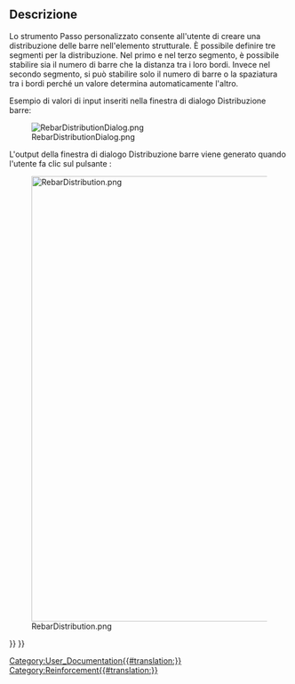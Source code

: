 <languages/>

<span id="Description"></span>
==Descrizione==

Lo strumento Passo personalizzato consente all'utente di creare una distribuzione delle barre nell'elemento strutturale. È possibile definire tre segmenti per la distribuzione. Nel primo e nel terzo segmento, è possibile stabilire sia il numero di barre che la distanza tra i loro bordi. Invece nel secondo segmento, si può stabilire solo il numero di barre o la spaziatura tra i bordi perché un valore determina automaticamente l'altro. 

Esempio di valori di input inseriti nella finestra di dialogo Distribuzione barre: 

[[Image:RebarDistributionDialog.png]]

L'output della finestra di dialogo Distribuzione barre viene generato quando l'utente fa clic sul pulsante {{Button|OK}}: 

[[Image:RebarDistribution.png|800px]]


[[Category:User_Documentation{{#translation:}}]]
[[Category:Reinforcement{{#translation:}}]]
{{BIM_Tools_navi{{#translation:}}}}
{{Userdocnavi{{#translation:}}}}